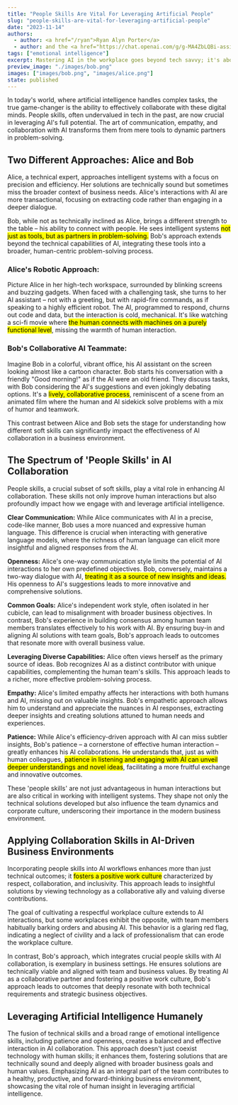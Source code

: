 ```yaml
---
title: "People Skills Are Vital For Leveraging Artificial People"
slug: "people-skills-are-vital-for-leveraging-artificial-people"
date: "2023-11-14"
authors:
  - author: <a href="/ryan">Ryan Alyn Porter</a>
  - author: and the <a href="https://chat.openai.com/g/g-MA4ZbLQBi-assistant-alpha"><i>Anthus</i></a> GPT
tags: ["emotional intelligence"]
excerpt: Mastering AI in the workplace goes beyond tech savvy; it's about the strategic use of empathy, respect, and collaboration.
preview_image: "./images/bob.png"
images: ["images/bob.png", "images/alice.png"]
state: published
---
```



In today's world, where artificial intelligence handles complex tasks, the true game-changer is the ability to effectively collaborate with these digital minds. People skills, often undervalued in tech in the past, are now crucial in leveraging AI's full potential. The art of communication, empathy, and collaboration with AI transforms them from mere tools to dynamic partners in problem-solving.

## Two Different Approaches: Alice and Bob

<BlogImage images={props.pageContext.frontmatter.images} index={1} className="right" alt="Alice, a technical genius with poor people skills." />

Alice, a technical expert, approaches intelligent systems with a focus on precision and efficiency. Her solutions are technically sound but sometimes miss the broader context of business needs. Alice's interactions with AI are more transactional, focusing on extracting code rather than engaging in a deeper dialogue.

Bob, while not as technically inclined as Alice, brings a different strength to the table – his ability to connect with people. He sees intelligent systems <mark>not just as tools, but as partners in problem-solving.</mark> Bob's approach extends beyond the technical capabilities of AI, integrating these tools into a broader, human-centric problem-solving process.

### Alice's Robotic Approach:

Picture Alice in her high-tech workspace, surrounded by blinking screens and buzzing gadgets. When faced with a challenging task, she turns to her AI assistant – not with a greeting, but with rapid-fire commands, as if speaking to a highly efficient robot. The AI, programmed to respond, churns out code and data, but the interaction is cold, mechanical. It's like watching a sci-fi movie where <mark>the human connects with machines on a purely functional level</mark>, missing the warmth of human interaction.

### Bob's Collaborative AI Teammate:

<div className="clear-float">
<BlogImage images={props.pageContext.frontmatter.images} index={0} className="right" alt="Bob, a guy who really knows how to talk with a computer." />
</div>

Imagine Bob in a colorful, vibrant office, his AI assistant on the screen looking almost like a cartoon character. Bob starts his conversation with a friendly "Good morning!" as if the AI were an old friend. They discuss tasks, with Bob considering the AI's suggestions and even jokingly debating options. It's a <mark>lively, collaborative process</mark>, reminiscent of a scene from an animated film where the human and AI sidekick solve problems with a mix of humor and teamwork.

This contrast between Alice and Bob sets the stage for understanding how different soft skills can significantly impact the effectiveness of AI collaboration in a business environment.

## The Spectrum of 'People Skills' in AI Collaboration

People skills, a crucial subset of soft skills, play a vital role in enhancing AI collaboration. These skills not only improve human interactions but also profoundly impact how we engage with and leverage artificial intelligence.

**Clear Communication:** While Alice communicates with AI in a precise, code-like manner, Bob uses a more nuanced and expressive human language. This difference is crucial when interacting with generative language models, where the richness of human language can elicit more insightful and aligned responses from the AI.

**Openness:** Alice's one-way communication style limits the potential of AI interactions to her own predefined objectives. Bob, conversely, maintains a two-way dialogue with AI, <mark>treating it as a source of new insights and ideas.</mark> His openness to AI's suggestions leads to more innovative and comprehensive solutions.

**Common Goals:** Alice's independent work style, often isolated in her cubicle, can lead to misalignment with broader business objectives. In contrast, Bob's experience in building consensus among human team members translates effectively to his work with AI. By ensuring buy-in and aligning AI solutions with team goals, Bob's approach leads to outcomes that resonate more with overall business value.

**Leveraging Diverse Capabilities:** Alice often views herself as the primary source of ideas. Bob recognizes AI as a distinct contributor with unique capabilities, complementing the human team's skills. This approach leads to a richer, more effective problem-solving process.

**Empathy:** Alice's limited empathy affects her interactions with both humans and AI, missing out on valuable insights. Bob's empathetic approach allows him to understand and appreciate the nuances in AI responses, extracting deeper insights and creating solutions attuned to human needs and experiences.

**Patience:** While Alice's efficiency-driven approach with AI can miss subtler insights, Bob's patience – a cornerstone of effective human interaction – greatly enhances his AI collaborations. He understands that, just as with human colleagues, <mark>patience in listening and engaging with AI can unveil deeper understandings and novel ideas</mark>, facilitating a more fruitful exchange and innovative outcomes.

These 'people skills' are not just advantageous in human interactions but are also critical in working with intelligent systems. They shape not only the technical solutions developed but also influence the team dynamics and corporate culture, underscoring their importance in the modern business environment.

## Applying Collaboration Skills in AI-Driven Business Environments

Incorporating people skills into AI workflows enhances more than just technical outcomes; it <mark>fosters a positive work culture</mark> characterized by respect, collaboration, and inclusivity. This approach leads to insightful solutions by viewing technology as a collaborative ally and valuing diverse contributions.

The goal of cultivating a respectful workplace culture extends to AI interactions, but some workplaces exhibit the opposite, with team members habitually barking orders and abusing AI. This behavior is a glaring red flag, indicating a neglect of civility and a lack of professionalism that can erode the workplace culture.

In contrast, Bob's approach, which integrates crucial people skills with AI collaboration, is exemplary in business settings. He ensures solutions are technically viable and aligned with team and business values. By treating AI as a collaborative partner and fostering a positive work culture, Bob's approach leads to outcomes that deeply resonate with both technical requirements and strategic business objectives.

## Leveraging Artificial Intelligence Humanely

The fusion of technical skills and a broad range of emotional intelligence skills, including patience and openness, creates a balanced and effective interaction in AI collaboration. This approach doesn't just coexist technology with human skills; it enhances them, fostering solutions that are technically sound and deeply aligned with broader business goals and human values. Emphasizing AI as an integral part of the team contributes to a healthy, productive, and forward-thinking business environment, showcasing the vital role of human insight in leveraging artificial intelligence.